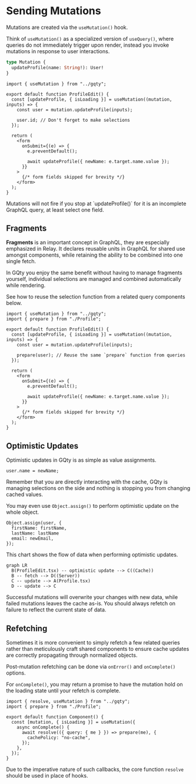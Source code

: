 
# Sending Mutations

Mutations are created via the `useMutation()` hook.

Think of `useMutation()` as a specialized version of `useQuery()`, where queries
do not immediately trigger upon render, instead you invoke mutations in response
to user interactions.

```graphql filename="schema.graphql"
type Mutation {
  updateProfile(name: String!): User!
}
```

```tsx {7,15} filename="src/ProfileEdit.tsx"
import { useMutation } from "../gqty";

export default function ProfileEdit() {
  const [updateProfile, { isLoading }] = useMutation((mutation, inputs) => {
    const user = mutation.updateProfile(inputs);

    user.id; // Don't forget to make selections
  });

  return (
    <form
      onSubmit={(e) => {
        e.preventDefault();

        await updateProfile({ newName: e.target.name.value });
      }}
    >
      {/* form fields skipped for brevity */}
    </form>
  );
}
```

<Alert className="mt-5" severity="info" title="Don't forget to make selections">
  Mutations will not fire if you stop at `updateProfile()` for it is an
  incomplete GraphQL query, at least select one field.
</Alert>

## Fragments

**Fragments** is an important concept in GraphQL, they are especially emphasized
in Relay. It declares reusable units in GraphQL for shared use amongst
components, while retaining the ability to be combined into one single fetch.

In GQty you enjoy the same benefit without having to manage fragments yourself,
individual selections are managed and combined automatically while rendering.

See how to reuse the selection function from a related query components below.

```tsx {2,8} filename="src/ProfileEdit.tsx"
import { useMutation } from "../gqty";
import { prepare } from "./Profile";

export default function ProfileEdit() {
  const [updateProfile, { isLoading }] = useMutation((mutation, inputs) => {
    const user = mutation.updateProfile(inputs);

    prepare(user); // Reuse the same `prepare` function from queries
  });

  return (
    <form
      onSubmit={(e) => {
        e.preventDefault();

        await updateProfile({ newName: e.target.name.value });
      }}
    >
      {/* form fields skipped for brevity */}
    </form>
  );
}
```

## Optimistic Updates

Optimistic updates in GQty is as simple as value assignments.

```tsx
user.name = newName;
```

Remember that you are directly interacting with the cache, GQty is managing
selections on the side and nothing is stopping you from changing cached values.

You may even use `Object.assign()` to perform optimistic update on the whole
object.

```tsx
Object.assign(user, {
  firstName: firstName,
  lastName: lastName
  email: newEmail,
});
```

This chart shows the flow of data when performing optimistic updates.

```mermaid
graph LR
  B(ProfileEdit.tsx) -- optimistic update --> C((Cache))
  B -- fetch --> D((Server))
  C -- update --> A(Profile.tsx)
  D -- update --> C
```

<Alert className="mt-5" title="Always refetch on errors">
  Successful mutations will overwrite your changes with new data, while failed
  mutations leaves the cache as-is. You should always refetch on failure to
  reflect the current state of data.
</Alert>

## Refetching

Sometimes it is more convenient to simply refetch a few related queries rather
than meticulously craft shared components to ensure cache updates are correctly
propagating through normalized objects.

Post-mutation refetching can be done via `onError()` and `onComplete()` options.

For `onComplete()`, you may return a promise to have the mutation hold on the
loading state until your refetch is complete.

```tsx filename="src/ProfileEdit.tsx"
import { resolve, useMutation } from "../gqty";
import { prepare } from "./Profile";

export default function Component() {
  const [mutation, { isLoading }] = useMutation({
    async onComplete() {
      await resolve(({ query: { me } }) => prepare(me), {
        cachePolicy: "no-cache",
      });
    },
  });
}
```

Due to the imperative nature of such callbacks, the core function `resolve`
should be used in place of hooks.
